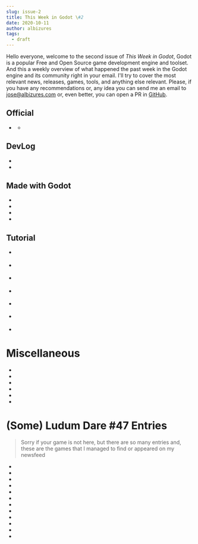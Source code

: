 ```yaml
---
slug: issue-2
title: This Week in Godot \#2
date: 2020-10-11
author: albizures
tags:
  - draft
---
```



Hello everyone, welcome to the second issue of _This Week in Godot_, Godot is a popular Free and Open Source game development engine and toolset. And this a weekly overview of what happened the past week in the Godot engine and its community right in your email. I'll try to cover the most relevant news, releases, games, tools, and anything else relevant. Please, if you have any recommendations or, any idea you can send me an email to jose@albizures.com or, even better, you can open a PR in [GitHub](https://github.com/albizures/ThisWeekInGodot).

## Official

- <PostLink
  	link="https://godotengine.org/article/hugo-locurcio-hired-improve-godots-web-infrastructure"
  	label="Hugo Locurcio is hired to improve Godot's web infrastructure"
  />
  - <PostLink
  	link="https://godotengine.org/article/improvements-gpuparticles-godot-40"
  	label="New Improvements for GPUParticles"
  	version="v4"
  />

## DevLog

- <PostLink
  	type="youtube"
  	link="https://youtu.be/15aecgnbRrM"
  	label="Dewdrop Dynasty - Indie Game #1"
  	author="Gooodgis"
  />
- <PostLink
  	type="youtube"
  	link="https://youtu.be/Hf_gywa6vZE"
  	label="Dialog system updates! - Dialogic #1"
  	author="Coppola_Emilio"
  />

## Made with Godot

- <PostLink
  	link="https://sandebru.itch.io/pixelorb"
  	label="PixelOrb"
  	source="https://github.com/alex-karev/PixelOrb"
  	author="sandebrugames"
  />
- <PostLink
  	link="https://www.kickstarter.com/projects/sombrerocat/farmer-supreme"
  	label="Farmer Supreme! (Kickstarter campaign)"
  	author="_SombreroCat"
  />
- <PostLink
  	link="https://exilland.itch.io/staff-only"
  	label="Staff Only"
  	author="exilland"
  />
- <PostLink
  	link="https://twitter.com/TrueYomic/status/1312802995235627010"
  	source="https://github.com/Yomic/TicTacToeNetworking"
  	label="TicTacTie game over LAN"
  	author="TrueYomic"
  />

## Tutorial

- <PostLink
  	type="youtube"
  	link="https://youtu.be/s9ZFYoj-8XQ"
  	source="https://gitlab.com/Shapkofil/shadersundays/-/tree/master/Ep4%3AProceduralPixel"
  	label="Making Animated PIXEL ART in REAL TIME"
  	author="shapkofil"
  />
- <PostLink
  	type="youtube"
  	link="https://youtu.be/2TGPI0TH6Xo"
  	label="Tilemaps in 1 minute"
  	author="mohammedzero43"
  />
- <PostLink
  	type="youtube"
  	link="https://youtu.be/1pDkmK-XH-4"
  	source="https://github.com/trolog/GodotPortals"
  	label="How to make portals quickly for your game"
  />
- <PostLink
  	type="article"
  	link="https://gamedevserj.github.io/godot-invisibility-shader-tutorial.html"
  	source="https://github.com/gamedevserj/Godot-Shaders"
  	label="Invisibility shader breakdown"
  	author="gamedevserj"
  />

- <PostLink
  	type="youtube"
  	link="https://youtu.be/6F-cMw-ztx0"
  	source="https://github.com/NovemberDev/godot-fps-tutorial/"
  	label="How To Make a FPS"
  	author="Hairic_Lilred"
  />
- <PostLink
  	type="youtube"
  	link="https://youtu.be/W7WsL3qaPqg"
  	label="Multitarget Camera2D"
  	author="KidsCanCode"
  />
- <PostLink
  	type="youtube"
  	link="https://youtu.be/WHGHevwhXCQ"
  	source="https://github.com/trolog/godotKeybindingTutorial"
  	label="Pause and keybindings in game tutorial"
  	author=""
  />

# Miscellaneous

- <PostLink
  	label="128k objects vs 704k entities"
  	link="https://twitter.com/\_AndreaCatania/status/1312824560358752256?s=19"
  />
- <PostLink
  	label="Unofficial branding redesign for the Godot game engine"
  	link="https://www.reddit.com/r/godot/comments/j5nmdt/i_made_a_redesign_of_the_godot_logo_and_icon"
  />
- <PostLink
  	label="SayWhat: Branching dialogue"
  	author="nathanhoad"
  	link="https://nathanhoad.net/2020-10-saywhat-branching-dialogue-for-godot/"
  />
- <PostLink
  	label="Cartographer release v0.9.0 with full PBR support and masked blending"
  	link="https://github.com/awkwardpolygons/cartographer/releases"
  />
- <PostLink
  	label="Testing CPUParticles collision sphere and box"
  	author="MadaraZ"
  	version="v4"
  	link="https://youtu.be/18E1mvfTYkE"
  />
- <PostLink
  	label="godot-rust release v0.9.0"
  	link="https://godot-rust.github.io/release-notes/0-9-0/"
  />

# (Some) Ludum Dare #47 Entries

> Sorry if your game is not here, but there are so many entries and, these are the games that I managed to find or appeared on my newsfeed

- <PostLink
  	label="DEATH STRING"
  	link="https://ldjam.com/events/ludum-dare/47/death-string"
  	source="https://github.com/Miziziziz/DeathString"
  />
- <PostLink
  	label="Grave Juice"
  	link="https://ldjam.com/events/ludum-dare/47/grave-juice"
  />
- <PostLink
  	label="Mission ∞"
  	link="https://ldjam.com/events/ludum-dare/47/mission-8"
  	source="https://github.com/TRy-Dev/MissionInfinity"
  />
- <PostLink
  	label="Shafted"
  	link="https://ldjam.com/events/ludum-dare/47/shafted"
  	source="https://github.com/sundowns/shafted"
  />
- <PostLink
  	label="Light footsteps after the rain"
  	link="https://ldjam.com/events/ludum-dare/47/light-footsteps-after-the-rain"
  />
- <PostLink
  	label="Amusement Shark"
  	link="https://ldjam.com/events/ludum-dare/47/amusement-shark"
  />
- <PostLink
  	label="The final loop"
  	link="https://ldjam.com/events/ludum-dare/47/the-final-loop"
  	source="https://github.com/IndieQuest/LD47"
  />
- <PostLink
  	label="Unholy Echo"
  	link="https://ldjam.com/events/ludum-dare/47/unholy-echo"
  />
- <PostLink
  	label="Grind"
  	link="https://ldjam.com/events/ludum-dare/47/grind"
  	source="https://bitbucket.org/chickencastle/ludamdare47"
  />
- <PostLink
  	label="Rat Inc"
  	link="https://ldjam.com/events/ludum-dare/47/rat-inc"
  />
- <PostLink
  	label="Mazed Robot"
  	link="https://ldjam.com/events/ludum-dare/47/mazed-robot"
  />
- <PostLink
  	label="Into the Iron Mist"
  	link="https://ldjam.com/events/ludum-dare/47/into-the-iron-mist"
  />
